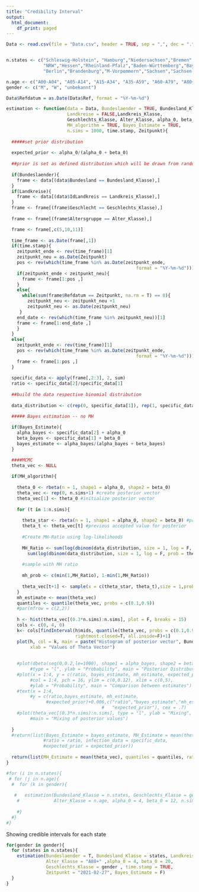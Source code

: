 ```yaml
---
title: "Credibility Interval"
output:
  html_document:
    df_print: paged
---
```



```r

Data <- read.csv(file = "Data.csv", header = TRUE, sep = ",", dec = ".")


n.states <- c("Schleswig-Holstein", "Hamburg","Niedersachsen","Bremen",
              "NRW","Hessen","Rheinland-Pfalz","Baden-Württemberg","Bayern","Saarland",
              "Berlin","Brandenburg","M-Vorpommern","Sachsen","Sachsen-Anhalt","Thüringen")

n.age <- c("A00-A04", "A05-A14", "A15-A34", "A35-A59", "A60-A79", "A80+")
gender <- c("M", "W", "unbekannt")

Data$Refdatum = as.Date(Data$Ref, format = "%Y-%m-%d")
```

```r
estimation <- function(data = Data, Bundeslaender = TRUE, Bundesland_Klasse, 
                       Landkreise = FALSE,Landkreis_Klasse,
                       Geschlechts_Klasse, Alter_Klasse, alpha_0, beta_0,
                       MH_algorithm = TRUE, Bayes_Estimate = TRUE, 
                       n.sims = 1000, time.stamp, Zeitpunkt){
  
  #####set prior distribution
  
  expected_prior <- alpha_0/(alpha_0 + beta_0)
  
  ##prior is set as defined distribution which will be drawn from random
  
  if(Bundeslaender){
    frame <- data[(data$Bundesland == Bundesland_Klasse),]
  }
  if(Landkreise){
    frame <- data[(data$IdLandkreis == Landkreis_Klasse),]
  }
  frame <- frame[(frame$Geschlecht == Geschlechts_Klasse),]
  
  frame <- frame[(frame$Altersgruppe == Alter_Klasse),]

  frame <- frame[,c(5,10,11)]
  
  time_frame <- as.Date(frame[,1])  
  if(time.stamp){
    zeitpunkt_ende <- rev(time_frame)[1]
    zeitpunkt_neu = as.Date(Zeitpunkt)
    pos <- rev(which(time_frame %in% as.Date(zeitpunkt_ende, 
                                                 format = "%Y-%m-%d")))[1]
    if(zeitpunkt_ende < zeitpunkt_neu){
      frame <- frame[1:pos ,]
    }
    else{
      while(sum(frame$Refdatum == Zeitpunkt, na.rm = T) == 0){
        zeitpunkt_neu <- zeitpunkt_neu +1
        zeitpunkt_neu <- as.Date(zeitpunkt_neu)
     }
    end_date <- rev(which(time_frame %in% zeitpunkt_neu))[1]
    frame <- frame[1:end_date ,]
    }
  }
  else{
    zeitpunkt_ende <- rev(time_frame)[1]
    pos <- rev(which(time_frame %in% as.Date(zeitpunkt_ende, 
                                                 format = "%Y-%m-%d")))[1]
    frame <- frame[1:pos ,]
  }
  
  specific_data <- apply(frame[,2:3], 2, sum)
  ratio <- specific_data[2]/specific_data[1]
  
  ##build the data respective binomial distribution
  
  data_distribution <- c(rep(0, specific_data[1]), rep(1, specific_data[2]))

  ##### Bayes estimation -- no MH
  
  if(Bayes_Estimate){
    alpha_bayes <- specific_data[2] + alpha_0
    beta_bayes <- specific_data[1] + beta_0
    bayes_estimate <- alpha_bayes/(alpha_bayes + beta_bayes)
  }

  ####MCMC 
  theta_vec <- NULL
    
  if(MH_algorithm){
  
    theta_0 <- rbeta(n = 1, shape1 = alpha_0, shape2 = beta_0)
    theta_vec <- rep(0, n.sims+1) #create posterior vector
    theta_vec[1] <- theta_0 #initialize posterior vector
    
    for (t in 1:n.sims){
      
      theta_star <- rbeta(n = 1, shape1 = alpha_0, shape2 = beta_0) #proposal from prior    
      theta_t <- theta_vec[t] #previous accepted value for posterior  
      
      #Create MH-Ratio using log-likelihoods
      
      MH_Ratio <- sum(log(dbinom(data_distribution, size = 1, log = F, prob = theta_t)))/
        sum(log(dbinom(data_distribution, size = 1, log = F, prob = theta_star))) #look at MH log (ratio ist komisch wegen der negativität)
       
      #sample with MH ratio
      
      mh_prob <- c(min(1,MH_Ratio), 1-min(1,MH_Ratio))
      
      theta_vec[t+1] <- sample(x = c(theta_star, theta_t),size = 1,prob = mh_prob)              
    }  
    mh_estimate <- mean(theta_vec)
    quantiles <- quantile(theta_vec, probs = c(0.1,0.9))
    #par(mfrow = c(2,2))
 
    h <- hist(theta_vec[(0.3*n.sims):n.sims], plot = F, breaks = 15)
    cols <- c(0, 4, 0)
    k<- cols[findInterval(h$mids, quantile(theta_vec, probs = c(0.1,0.9)),
                          rightmost.closed=T, all.inside=F)+1]
    plot(h, col = k, main = paste("Histogram of posterior vector", Bundesland_Klasse), 
         xlab = "Values of Theta Vector")
    
    
    #plot(dbeta(seq(0,0.2,le=1000), shape1 = alpha_bayes, shape2 = beta_bayes), 
         #type = "l", ylab = "Probability", main = "Posterior Distribution")
    #plot(x = 1:4, y = c(ratio, bayes_estimate, mh_estimate, expected_prior),
         #col = 1:4, pch = 16, ylim = c(0,0.12), xlim = c(0,5),
         #ylab = "Probability", main = "Comparison between estimates")
    #text(x = 1:4,
         #y = c(ratio,bayes_estimate, mh_estimate,
               #expected_prior)+0.006,c("ratio","bayes_estimate","mh_estimate", 
                                    #   "expected_prior"), cex = .7)
    #plot(theta_vec[(0.3*n.sims):n.sims], type = "l", ylab = "Mixing",
         #main = "Mixing of posterior values")
    
  }
  #return(list(Bayes_Estimate = bayes_estimate, MH_Estimate = mean(theta_vec),
              #ratio = ratio, infection_data = specific_data,
              #expected_prior = expected_prior))
  
  return(list(MH_Estimate = mean(theta_vec), quantiles = quantiles, ratio = ratio))
}

```

```r
#for (i in n.states){
 # for (j in n.age){
  #  for (k in gender){
      
   #   estimation(Bundesland_Klasse = n.states, Geschlechts_Klasse = gender, 
    #             Alter_Klasse = n.age, alpha_0 = 4, beta_0 = 12, n.sims = 10, )
      
    #}
  #}
#}
```

Showing credible intervals for each state

```r

for(gender in gender){  
  for (states in n.states){
    estimation(Bundeslaender = T, Bundesland_Klasse = states, Landkreise = F,
               Alter_Klasse = "A80+" ,alpha_0 = 4, beta_0 = 20, 
               Geschlechts_Klasse = gender , time.stamp = TRUE,
               Zeitpunkt = "2021-02-27", Bayes_Estimate = F)
  }
}


```